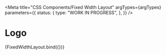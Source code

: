 
<Meta
  title="CSS Components/Fixed Width Layout"
  argTypes={argTypes}
  parameters={{
    status: {
      type: "WORK IN PROGRESS",
    },
  }}
/>

# Logo

<Canvas>
  <Story name="Fixed Width Layout" args={defaultArgs}>
    {FixedWidthLayout.bind({})}
  </Story>
</Canvas>

<ArgsTable story="Fixed Width Layout" />
